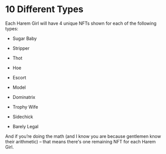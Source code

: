 # 10 Different Types

Each Harem Girl will have 4 unique NFTs shown for each of the following types:

- Sugar Baby
- Stripper
- Thot
- Hoe
- Escort

- Model
- Dominatrix
- Trophy Wife
- Sidechick
- Barely Legal


And if you’re doing the math (and I know you are because gentlemen know their
arithmetic) – that means there's one remaining NFT for each Harem Girl.
